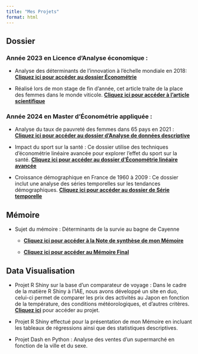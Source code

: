 ```yaml
---
title: "Mes Projets"
format: html
---
```



## Dossier 

### Année 2023 en Licence d'Analyse économique :

- Analyse des déterminants de l’innovation à l’échelle mondiale en 2018: **[Cliquez ici pour accéder au dossier Économétrie](pdf/E.pdf)**

- Réalisé lors de mon stage de fin d'année, cet article traite de la place des femmes dans le monde viticole. **[Cliquez ici pour accéder à l'article scientifique](pdf/ARL3.pdf)**

### Année 2024 en Master d'Économétrie appliquée :

- Analyse du taux de pauvreté des femmes dans 65 pays en 2021 : **[Cliquez ici pour accéder au dossier d'Analyse de données descriptive](pdf/ADD.pdf)**

- Impact du sport sur la santé : Ce dossier utilise des techniques d'économétrie linéaire avancée pour explorer l'effet du sport sur la santé. **[Cliquez ici pour accéder au dossier d'Économétrie linéaire avancée](pdf/ELA.pdf)**

- Croissance démographique en France de 1960 à 2009 : Ce dossier inclut une analyse des séries temporelles sur les tendances démographiques. **[Cliquez ici pour accéder au dossier de Série temporelle](pdf/ST.pdf)**

## Mémoire

- Sujet du mémoire : Déterminants de la survie au bagne de Cayenne

  - **[Cliquez ici pour accéder à la Note de synthèse de mon Mémoire](pdf/NDS.pdf)**

  - **[Cliquez ici pour accéder au Mémoire Final](pdf/MF.pdf)**

## Data Visualisation

- Projet R Shiny sur la base d'un comparateur de voyage : Dans le cadre de la matière R Shiny à l'IAE, nous avons développé un site en duo, celui-ci permet de comparer les prix des activités au Japon en fonction de la température, des conditions météorologiques, et d'autres critères. **[Cliquez ici](https://lilouonno.shinyapps.io/pshiny/)** pour accéder au projet.  

- Projet R Shiny effectué pour la présentation de mon Mémoire en incluant les tableaux de régressions ainsi que des statistiques descriptives.

- Projet Dash en Python : Analyse des ventes d'un supermarché en fonction de la ville et du sexe.

